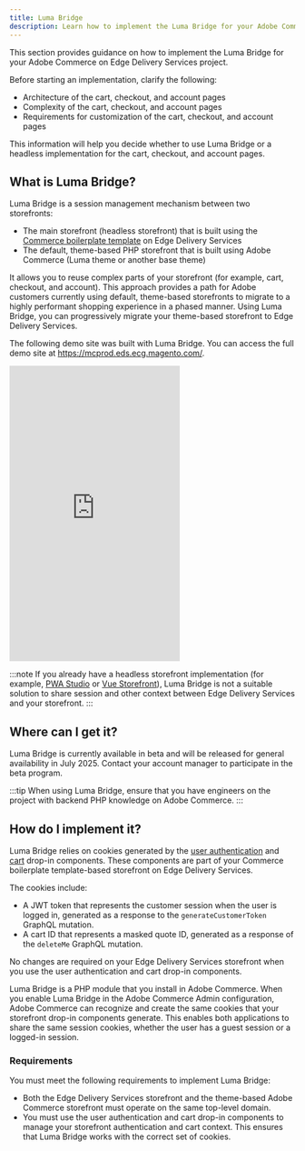 ```yaml
---
title: Luma Bridge
description: Learn how to implement the Luma Bridge for your Adobe Commerce on Edge Delivery Services project.
---
```



This section provides guidance on how to implement the Luma Bridge for your Adobe Commerce on Edge Delivery Services project.

<Badge tooltip="Applies to Adobe Commerce on Cloud projects (Adobe-managed PaaS infrastructure) and on-premises projects only." text="PaaS only" variant="note" href="https://experienceleague.adobe.com/en/docs/commerce/user-guides/product-solutions" />

Before starting an implementation, clarify the following:

- Architecture of the cart, checkout, and account pages
- Complexity of the cart, checkout, and account pages
- Requirements for customization of the cart, checkout, and account pages

This information will help you decide whether to use Luma Bridge or a headless implementation for the cart, checkout, and account pages.

## What is Luma Bridge?

Luma Bridge is a session management mechanism between two storefronts:

- The main storefront (headless storefront) that is built using the [Commerce boilerplate template](https://github.com/hlxsites/aem-boilerplate-commerce) on Edge Delivery Services
- The default, theme-based PHP storefront that is built using Adobe Commerce (Luma theme or another base theme)

It allows you to reuse complex parts of your storefront (for example, cart, checkout, and account). This approach provides a path for Adobe customers currently using default, theme-based storefronts to migrate to a highly performant shopping experience in a phased manner. Using Luma Bridge, you can progressively migrate your theme-based storefront to Edge Delivery Services.

The following demo site was built with Luma Bridge. You can access the full demo site at https://mcprod.eds.ecg.magento.com/.

<Embed src="https://mcprod.eds.ecg.magento.com/" height="520" />

:::note
If you already have a headless storefront implementation (for example, [PWA Studio](https://github.com/magento/pwa-studio) or [Vue Storefront](https://vuestorefront.io/)), Luma Bridge is not a suitable solution to share session and other context between Edge Delivery Services and your storefront.
:::

## Where can I get it?

Luma Bridge is currently available in beta and will be released for general availability in July 2025. Contact your account manager to participate in the beta program.

:::tip
When using Luma Bridge, ensure that you have engineers on the project with backend PHP knowledge on Adobe Commerce.
:::

## How do I implement it?

Luma Bridge relies on cookies generated by the [user authentication](/dropins/user-auth/) and [cart](/dropins/cart/) drop-in components. These components are part of your Commerce boilerplate template-based storefront on Edge Delivery Services.

The cookies include:

- A JWT token that represents the customer session when the user is logged in, generated as a response to the `generateCustomerToken` GraphQL mutation.
- A cart ID that represents a masked quote ID, generated as a response of the `deleteMe` GraphQL mutation.

No changes are required on your Edge Delivery Services storefront when you use the user authentication and cart drop-in components.

Luma Bridge is a PHP module that you install in Adobe Commerce. When you enable Luma Bridge in the Adobe Commerce Admin configuration, Adobe Commerce can recognize and create the same cookies that your storefront drop-in components generate. This enables both applications to share the same session cookies, whether the user has a guest session or a logged-in session.

### Requirements

You must meet the following requirements to implement Luma Bridge:

- Both the Edge Delivery Services storefront and the theme-based Adobe Commerce storefront must operate on the same top-level domain.
- You must use the user authentication and cart drop-in components to manage your storefront authentication and cart context. This ensures that Luma Bridge works with the correct set of cookies.
